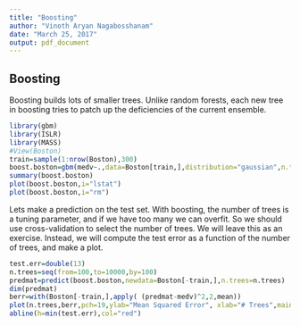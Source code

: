 ---
title: "Boosting"
author: "Vinoth Aryan Nagabosshanam"
date: "March 25, 2017"
output: pdf_document
---
Boosting
--------
Boosting builds lots of smaller trees. Unlike random forests, each new tree in boosting tries to patch up the deficiencies of the current ensemble.
```{r}
library(gbm)
library(ISLR)
library(MASS)
#View(Boston)
train=sample(1:nrow(Boston),300)
boost.boston=gbm(medv~.,data=Boston[train,],distribution="gaussian",n.trees=10000,shrinkage=0.01,interaction.depth=4)
summary(boost.boston)
plot(boost.boston,i="lstat")
plot(boost.boston,i="rm")
```
Lets make a prediction on the test set. With boosting, the number of trees is a tuning parameter, and if we have too many we can overfit. So we should use cross-validation to select the number of trees. We will leave this as an exercise. Instead, we will compute the test error as a function of the number of trees, and make a plot.

```{r}
test.err=double(13)
n.trees=seq(from=100,to=10000,by=100)
predmat=predict(boost.boston,newdata=Boston[-train,],n.trees=n.trees)
dim(predmat)
berr=with(Boston[-train,],apply( (predmat-medv)^2,2,mean))
plot(n.trees,berr,pch=19,ylab="Mean Squared Error", xlab="# Trees",main="Boosting Test Error")
abline(h=min(test.err),col="red")
```
